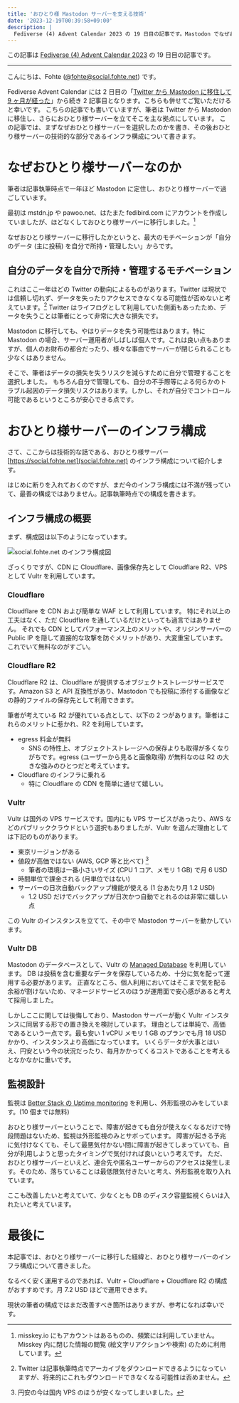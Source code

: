```yaml
---
title: 'おひとり様 Mastodon サーバーを支える技術'
date: '2023-12-19T00:39:58+09:00'
description: |
  Fediverse (4) Advent Calendar 2023 の 19 日目の記事です。Mastodon でなぜおひとり様サーバーを選択したのか、おひとり様サーバーのインフラ構成について書きます。
---
```


この記事は [Fediverse (4) Advent Calendar 2023](https://adventar.org/calendars/8812) の 19 日目の記事です。

---

こんにちは、Fohte ([@fohte@social.fohte.net](https://social.fohte.net/@fohte)) です。

Fediverse Advent Calendar には 2 日目の「[Twitter から Mastodon に移住して 9 ヶ月が経った](https://fohte.net/blog/posts/2023-12-02-twitter-to-mastodon)」から続き 2 記事目となります。こちらも併せてご覧いただけると幸いです。
こちらの記事でも書いていますが、筆者は Twitter から Mastodon に移住し、さらにおひとり様サーバーを立てそこを主な拠点にしています。
この記事では、まずなぜおひとり様サーバーを選択したのかを書き、その後おひとり様サーバーの技術的な部分であるインフラ構成について書きます。

# なぜおひとり様サーバーなのか

筆者は記事執筆時点で一年ほど Mastodon に定住し、おひとり様サーバーで過ごしています。

最初は mstdn.jp や pawoo.net、はたまた fedibird.com にアカウントを作成していましたが、ほどなくしておひとり様サーバーに移行しました。[^misskey]

[^misskey]: misskey.io にもアカウントはあるものの、頻繁には利用していません。Misskey 内に閉じた情報の閲覧 (絵文字リアクションや検索) のために利用しています。

なぜおひとり様サーバーに移行したかというと、最大のモチベーションが「自分のデータ (主に投稿) を自分で所持・管理したい」からです。

## 自分のデータを自分で所持・管理するモチベーション

これはここ一年ほどの Twitter の動向によるものがあります。Twitter は現状では信頼し切れず、データを失ったりアクセスできなくなる可能性が否めないと考えています。[^twitter-archive]
Twitter はライフログとして利用していた側面もあったため、データを失うことは筆者にとって非常に大きな損失です。

[^twitter-archive]: Twitter は記事執筆時点でアーカイブをダウンロードできるようになっていますが、将来的にこれもダウンロードできなくなる可能性は否めません。

Mastodon に移行しても、やはりデータを失う可能性はあります。特に Mastodon の場合、サーバー運用者がしばしば個人です。これは良い点もありますが、個人のお財布の都合だったり、様々な事由でサーバーが閉じられることも少なくはありません。

そこで、筆者はデータの損失を失うリスクを減らすために自分で管理することを選択しました。
もちろん自分で管理しても、自分の不手際等による何らかのトラブル起因のデータ損失リスクはあります。しかし、それが自分でコントロール可能であるというところが安心できる点です。

# おひとり様サーバーのインフラ構成

さて、ここからは技術的な話である、おひとり様サーバー [https://social.fohte.net](social.fohte.net) のインフラ構成について紹介します。

はじめに断りを入れておくのですが、まだ今のインフラ構成には不満が残っていて、最善の構成ではありません。記事執筆時点での構成を書きます。

## インフラ構成の概要

まず、構成図は以下のようになっています。

![social.fohte.net のインフラ構成図](https://assets.fohte.net/images/41FBvWJveV3h7GAeC57IVO4A37s.png?w=1192&h=542)

ざっくりですが、CDN に Cloudflare、画像保存先として Cloudflare R2、VPS として Vultr を利用しています。

### Cloudflare

Cloudflare を CDN および簡単な WAF として利用しています。
特にそれ以上の工夫はなく、ただ Cloudflare を通しているだけといっても過言ではありません。
それでも CDN としてパフォーマンス上のメリットや、オリジンサーバーの Public IP を隠して直接的な攻撃を防ぐメリットがあり、大変重宝しています。
これでいて無料なのがすごい。

### Cloudflare R2

Cloudflare R2 は、Cloudflare が提供するオブジェクトストレージサービスです。Amazon S3 と API 互換性があり、Mastodon でも投稿に添付する画像などの静的ファイルの保存先として利用できます。

筆者が考えている R2 が優れている点として、以下の 2 つがあります。筆者はこれらのメリットに惹かれ、R2 を利用しています。

- egress 料金が無料
  - SNS の特性上、オブジェクトストレージへの保存よりも取得が多くなりがちです。egress (ユーザーから見ると画像取得) が無料なのは R2 の大きな強みのひとつだと考えています。
- Cloudflare のインフラに乗れる
  - 特に Cloudflare の CDN を簡単に通せて嬉しい。

### Vultr

Vultr は国外の VPS サービスです。国内にも VPS サービスがあったり、AWS などのパブリッククラウドという選択もありましたが、Vultr を選んだ理由としては下記のものがあります。

- 東京リージョンがある
- 値段が高価ではない (AWS, GCP 等と比べて) [^price]
  - 筆者の環境は一番小さいサイズ (CPU 1 コア、メモリ 1 GB) で月 6 USD
- 時間単位で課金される (月単位ではない)
- サーバーの日次自動バックアップ機能が使える (1 台あたり月 1.2 USD)
  - 1.2 USD だけでバックアップが日次かつ自動でとれるのは非常に嬉しい点

[^price]: 円安の今は国内 VPS のほうが安くなってしまいました。

この Vultr のインスタンスを立てて、その中で Mastodon サーバーを動かしています。

### Vultr DB

Mastodon のデータベースとして、Vultr の [Managed Database](https://www.vultr.com/products/managed-databases/) を利用しています。
DB は投稿を含む重要なデータを保存しているため、十分に気を配って運用する必要があります。
正直なところ、個人利用においてはそこまで気を配る余裕が割けないため、マネージドサービスのほうが運用面で安心感があると考えて採用しました。

しかしここに関しては後悔しており、Mastodon サーバーが動く Vultr インスタンスに同居する形での置き換えを検討しています。
理由としては単純で、高価であるという一点です。最も安い 1 vCPU メモリ 1 GB のプランでも月 18 USD かかり、インスタンスより高価になっています。
いくらデータが大事とはいえ、円安という今の状況だったり、毎月かかってくるコストであることを考えるとなかなかに重いです。

## 監視設計

監視は [Better Stack の Uptime monitoring](https://betterstack.com/uptime) を利用し、外形監視のみをしています。(10 個までは無料)

おひとり様サーバーということで、障害が起きても自分が使えなくなるだけで特段問題はないため、監視は外形監視のみとサボっています。
障害が起きる予兆に気付けなくても、そして最悪気付かない間に障害が起きてしまっていても、自分が利用しようと思ったタイミングで気付ければ良いという考えです。
ただ、おひとり様サーバーといえど、連合先や匿名ユーザーからのアクセスは発生します。そのため、落ちていることは最低限気付きたいと考え、外形監視を取り入れています。

ここも改善したいと考えていて、少なくとも DB のディスク容量監視くらいは入れたいと考えています。

# 最後に

本記事では、おひとり様サーバーに移行した経緯と、おひとり様サーバーのインフラ構成について書きました。

なるべく安く運用するのであれば、Vultr + Cloudflare + Cloudflare R2 の構成がおすすめです。月 7.2 USD ほどで運用できます。

現状の筆者の構成ではまだ改善すべき箇所はありますが、参考になれば幸いです。
